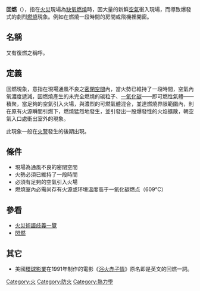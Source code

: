 {{hatnote|另見[[火災術語歧義一覽|火災術語歧義一覽]]。}}

'''回燃'''（{{lang-en|Backdraft}}），指在[[火災|火災]]現場為[[缺氧燃燒|缺氧燃燒]]時，因大量的新鮮[[空氣|空氣]]衝入現場，而導致爆發式的劇烈[[燃燒|燃燒]]現象。例如在燃燒一段時間的房間或飛機裡開窗。
==名稱==

又有復燃之稱呼。

== 定義 ==
回燃現象，意指在現場通風不良之[[密閉空間|密閉空間]]內，當火勢已維持了一段時間，空氣內氧濃度遞減，因燃燒產生的未完全燃燒的碳粒子、[[一氧化碳|一氧化碳]]——即可燃性氣體——積聚，當足夠的空氣引入火場，與濃烈的可燃氣體混合，並達燃燒界限範圍內，則在原有火源瞬間引燃下，燃燒猛烈地發生，並引發出一股爆發性的火焰擴散，朝空氣入口處衝出室外的現象。

此現象一般在[[火警|火警]]發生的後期出現。

== 條件 ==
*現場為通風不良的密閉空間
*火勢必須已維持了一段時間
*必須有足夠的空氣引入火場
*燃燒室內必需尚存有火源或环境温度高于一氧化碳燃点（609℃）

== 參看 ==

* [[火災術語歧義一覽|火災術語歧義一覽]]
* [[閃燃|閃燃]]

== 其它 ==
* 美國[[環球影業|環球影業]]在1991年制作的電影《[[浴火赤子情|浴火赤子情]]》原名即是英文的回燃一詞。

{{消防}}
[[Category:火|Category:火]]
[[Category:防火|Category:防火]]
[[Category:熱力學|Category:熱力學]]